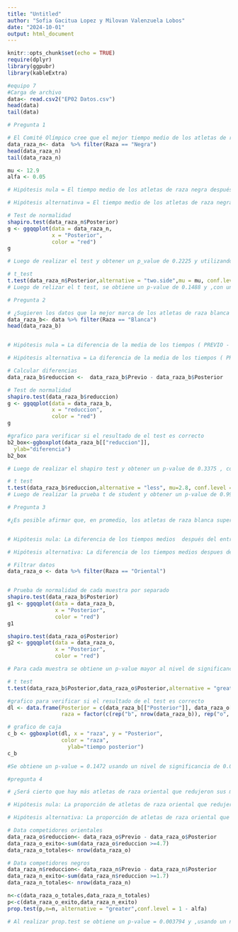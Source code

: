 ```yaml
---
title: "Untitled"
author: "Sofia Gacitua Lopez y Milovan Valenzuela Lobos"
date: "2024-10-01"
output: html_document
---
```


```r
knitr::opts_chunk$set(echo = TRUE)
require(dplyr)
library(ggpubr)
library(kableExtra)
```

```r
#equipo 7
#Carga de archivo 
data<- read.csv2("EP02 Datos.csv")
head(data)
tail(data)
```

```r
# Pregunta 1

# El Comité Olímpico cree que el mejor tiempo medio de los atletas de raza negra después de ingresar al programa de entrenamiento es 12,9 segundos. ¿Soportan los datos esta afirmación?
data_raza_n<- data  %>% filter(Raza == "Negra")
head(data_raza_n)
tail(data_raza_n)

mu <- 12.9
alfa <- 0.05

# Hipótesis nula = El tiempo medio de los atletas de raza negra después de ingresar al programa de entrenamiento es igual a 12.9 segundos (Ho: u_n = 12.9)

# Hipótesis alternatinva = El tiempo medio de los atletas de raza negra después de ingresar al programa de entrenamiento es distinto de 12.9 segundos (Ha: u_n != 12.9)

# Test de normalidad
shapiro.test(data_raza_n$Posterior)
g <- ggqqplot(data = data_raza_n,
              x = "Posterior",
              color = "red")
g

# Luego de realizar el test y obtener un p_value de 0.2225 y utilizando un nivel de significancia de 0.05 podemos decir que los datos podrian seguir una distribucion normal 

# t_test
t.test(data_raza_n$Posterior,alternative = "two.side",mu = mu, conf.level = 1 - alfa)
# Luego de relizar el t test, se obtiene un p-value de 0.1488 y ,con un nivel de significancia de 0.05, se tiene 0.1488 > 0.05, por lo que no hay evidencia suficiente para rechazar la hipótesis nula.

```

```r
# Pregunta 2

# ¿Sugieren los datos que la mejor marca de los atletas de raza blanca se reduce en promedio menos de 2,8 segundos tras el entrenamiento?
data_raza_b<- data %>% filter(Raza == "Blanca")
head(data_raza_b)


# Hipótesis nula = La diferencia de la media de los tiempos ( PREVIO - POSTERIOR ) de los atletas de raza blanca es  igual  2.8 segundos (Ho: u_dif = 2.8)

# Hipótesis alternativa = La diferencia de la media de los tiempos ( PREVIO - POSTERIOR ) de los atletas de raza blanca es menor a 2.8 segundos (Ha: u_dif < 2.8)

# Calcular diferencias 
data_raza_b$reduccion <-  data_raza_b$Previo - data_raza_b$Posterior 

# Test de normalidad 
shapiro.test(data_raza_b$reduccion)
g <- ggqqplot(data = data_raza_b,
              x = "reduccion",
              color = "red")
g

#grafico para verificar si el resultado de el test es correcto
b2_box<-ggboxplot(data_raza_b[["reduccion"]],
  ylab="diferencia")
b2_box

# Luego de realizar el shapiro test y obtener un p-value de 0.3375 , con un nivel de significancia de 0.05 podemos decir que los datos siguen una distribucion cercana a la normal

# t test
t.test(data_raza_b$reduccion,alternative = "less", mu=2.8, conf.level = 1 - alfa)
# Luego de realizar la prueba t de student y obtener un p-value de 0.9977 con un nivel de significancia de 0.05 podemos concluir que no existe evidencia suficiente para rechazar la hipótesis nula
```

```r
# Pregunta 3 

#¿Es posible afirmar que, en promedio, los atletas de raza blanca superan a los de raza oriental por más de 1,6 segundos después del entrenamiento?


# Hipótesis nula: La diferencia de los tiempos medios  después del entrenamiento  de los atletas de raza blanca y los atletas de raza oriental es igual a 1.6 segundos (Ho: u_B-u_O=1.6)

# Hipótesis alternativa: La diferencia de los tiempos medios despues del entrenamiento de los atletas de raza blanca y los atletas de raza oriental es mayor 1.6 segundos (Ha: u_B-u_O>1.6)

# Filtrar datos
data_raza_o <- data %>% filter(Raza == "Oriental")


# Prueba de normalidad de cada muestra por separado
shapiro.test(data_raza_b$Posterior)
g1 <- ggqqplot(data = data_raza_b,
               x = "Posterior",
               color = "red")
g1

shapiro.test(data_raza_o$Posterior)
g2 <- ggqqplot(data = data_raza_o,
               x = "Posterior",
               color = "red")

# Para cada muestra se obtiene un p-value mayor al nivel de significancia (0.05), por lo que se consideran ambas muestras cercanas a una distribución normal

# t test
t.test(data_raza_b$Posterior,data_raza_o$Posterior,alternative = "greater",mu=-1.6,conf.level = 1 - alfa, paired = FALSE)

#grafico para verificar si el resultado de el test es correcto
dl <- data.frame(Posterior = c(data_raza_b[["Posterior"]], data_raza_o[["Posterior"]]),
                 raza = factor(c(rep("b", nrow(data_raza_b)), rep("o", nrow(data_raza_o)))))

# grafico de caja
c_b <- ggboxplot(dl, x = "raza", y = "Posterior",
                 color = "raza",
                   ylab="tiempo posterior")
c_b

#Se obtiene un p-value = 0.1472 usando un nivel de significancia de 0.05, es decir, 0.1472 > 0.05, por lo tanto, se concluye que, con un 95% de confianza, no hay evidencia suficiente para rechazar la hipótesis nula

```

```r
#pregunta 4

# ¿Será cierto que hay más atletas de raza oriental que redujeron sus mejores marcas en al menos 4,7 segundos que atletas de raza negra que lo hicieron en al menos 1,7 segundos?

# Hipótesis nula: La proporción de atletas de raza oriental que redujeron sus marcas en al menos 4.7 segundos es igual a la proporción de atletas de raza negra que lo hicieron en 1.7 segundos (Ho: P_o-P_n = 0)

# Hipótesis alternativa: La proporción de atletas de raza oriental que redujeron sus marcas en almenos 4.7 segundos es mayor a la proporción de atletas de raza negra que lo hicieron en 1.7 segundos (Ha: P_o-P_n > 0)

# Data competidores orientales 
data_raza_o$reduccion<- data_raza_o$Previo - data_raza_o$Posterior
data_raza_o_exito<-sum(data_raza_o$reduccion >=4.7)
data_raza_o_totales<- nrow(data_raza_o)

# Data competidores negros
data_raza_n$reduccion<- data_raza_n$Previo - data_raza_n$Posterior
data_raza_n_exito<-sum(data_raza_n$reduccion >=1.7)
data_raza_n_totales<- nrow(data_raza_n)

n<-c(data_raza_o_totales,data_raza_n_totales)
p<-c(data_raza_o_exito,data_raza_n_exito)
prop.test(p,n=n, alternative = "greater",conf.level = 1 - alfa)

# Al realizar prop.test se obtiene un p-value = 0.003794 y ,usando un nivel de significancia del 0.05, se concluye que existe evidencia suficiente para rechazar la hipótesis nula en favor de la hipótesis alternativa
```